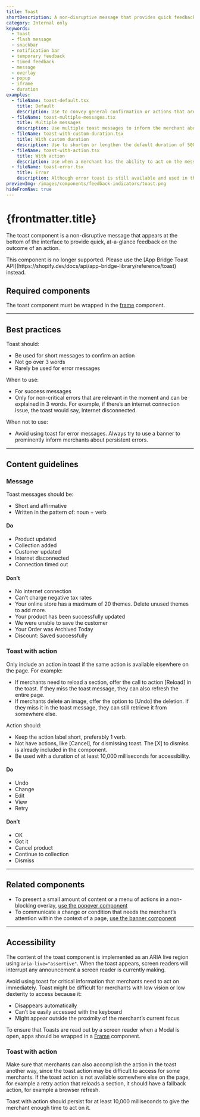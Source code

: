 ```yaml
---
title: Toast
shortDescription: A non-disruptive message that provides quick feedback on the outcome of an action.
category: Internal only
keywords:
  - toast
  - flash message
  - snackbar
  - notification bar
  - temporary feedback
  - timed feedback
  - message
  - overlay
  - popup
  - iframe
  - duration
examples:
  - fileName: toast-default.tsx
    title: Default
    description: Use to convey general confirmation or actions that aren’t critical. For example, you might show a toast message to inform the merchant that their recent action was successful.
  - fileName: toast-multiple-messages.tsx
    title: Multiple messages
    description: Use multiple toast messages to inform the merchant about distinct actions.
  - fileName: toast-with-custom-duration.tsx
    title: With custom duration
    description: Use to shorten or lengthen the default duration of 5000 milliseconds.
  - fileName: toast-with-action.tsx
    title: With action
    description: Use when a merchant has the ability to act on the message. For example, to undo a change or retry an action.
  - fileName: toast-error.tsx
    title: Error
    description: Although error toast is still available and used in the system, we discourage its use. Reserve it for errors not caused by merchants, like a connection issue. Error toast should convey what went wrong in plain language and should not go over 3 words. For all other error message types, follow the [error message guidelines](https://polaris.shopify.com/patterns/error-messages).
previewImg: /images/components/feedback-indicators/toast.png
hideFromNav: true
---
```


# {frontmatter.title}

<Lede>

The toast component is a non-disruptive message that appears at the bottom of the interface to provide quick, at-a-glance feedback on the outcome of an action.

</Lede>

<StatusBanner status={frontmatter.status}>
  This component is no longer supported. Please use the [App Bridge Toast
  API](https://shopify.dev/docs/api/app-bridge-library/reference/toast) instead.
</StatusBanner>

<Examples />

<Props componentName={frontmatter.title} />

## Required components

The toast component must be wrapped in the [frame](https://polaris.shopify.com/components/frame) component.

---

## Best practices

Toast should:

- Be used for short messages to confirm an action
- Not go over 3 words
- Rarely be used for error messages

When to use:

- For success messages
- Only for non-critical errors that are relevant in the moment and can be explained in 3 words. For example, if there’s an internet connection issue, the toast would say, Internet disconnected.

When not to use:

- Avoid using toast for error messages. Always try to use a banner to prominently inform merchants about persistent errors.

---

## Content guidelines

### Message

Toast messages should be:

- Short and affirmative
- Written in the pattern of: noun + verb

<DoDont>

#### Do

- Product updated
- Collection added
- Customer updated
- Internet disconnected
- Connection timed out

#### Don’t

- No internet connection
- Can’t charge negative tax rates
- Your online store has a maximum of 20 themes. Delete unused themes to add more.
- Your product has been successfully updated
- We were unable to save the customer
- Your Order was Archived Today
- Discount: Saved successfully

</DoDont>

### Toast with action

Only include an action in toast if the same action is available elsewhere on the page. For example:

- If merchants need to reload a section, offer the call to action [Reload] in the toast. If they miss the toast message, they can also refresh the entire page.
- If merchants delete an image, offer the option to [Undo] the deletion. If they miss it in the toast message, they can still retrieve it from somewhere else.

Action should:

- Keep the action label short, preferably 1 verb.
- Not have actions, like [Cancel], for dismissing toast. The [X] to dismiss is already included in the component.
- Be used with a duration of at least 10,000 milliseconds for accessibility.

<DoDont>

#### Do

- Undo
- Change
- Edit
- View
- Retry

#### Don’t

- OK
- Got it
- Cancel product
- Continue to collection
- Dismiss

</DoDont>

---

## Related components

- To present a small amount of content or a menu of actions in a non-blocking overlay, [use the popover component](https://polaris.shopify.com/components/overlays/popover)
- To communicate a change or condition that needs the merchant’s attention within the context of a page, [use the banner component](https://polaris.shopify.com/components/feedback-indicators/banner)

---

## Accessibility

The content of the toast component is implemented as an ARIA live region using `aria-live="assertive"`. When the toast appears, screen readers will interrupt any announcement a screen reader is currently making.

Avoid using toast for critical information that merchants need to act on immediately. Toast might be difficult for merchants with low vision or low dexterity to access because it:

- Disappears automatically
- Can’t be easily accessed with the keyboard
- Might appear outside the proximity of the merchant’s current focus

To ensure that Toasts are read out by a screen reader when a Modal is open, apps should be wrapped in a [Frame](https://polaris.shopify.com/components/utilities/frame) component.

### Toast with action

Make sure that merchants can also accomplish the action in the toast another way, since the toast action may be difficult to access for some merchants. If the toast action is not available somewhere else on the page, for example a retry action that reloads a section, it should have a fallback action, for example a browser refresh.

Toast with action should persist for at least 10,000 milliseconds to give the merchant enough time to act on it.
